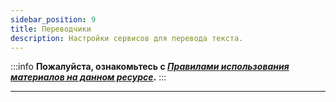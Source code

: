 ```yaml
---
sidebar_position: 9
title: Переводчики
description: Настройки сервисов для перевода текста. 
---  
```

:::info **Пожалуйста, ознакомьтесь с [*Правилами использования материалов на данном ресурсе*](../Disclaimer).**
:::
_______________________________________________